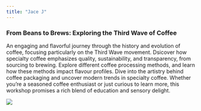 ```yaml
---
title: "Jace J"
---
```


### From Beans to Brews: Exploring the Third Wave of Coffee

An engaging and flavorful journey through the history and evolution of coffee, focusing particularly on the Third Wave movement. Dsicover how specialty coffee emphasizes quality, sustainability, and transparency, from sourcing to brewing. Explore different coffee processing methods, and learn how these methods impact flavour profiles. Dive into the artistry behind coffee packaging and uncover modern trends in specialty coffee. Whether you're a seasoned coffee enthusiast or just curious to learn more, this workshop promises a rich blend of education and sensory delight.

![](images/jace j.jpg)
